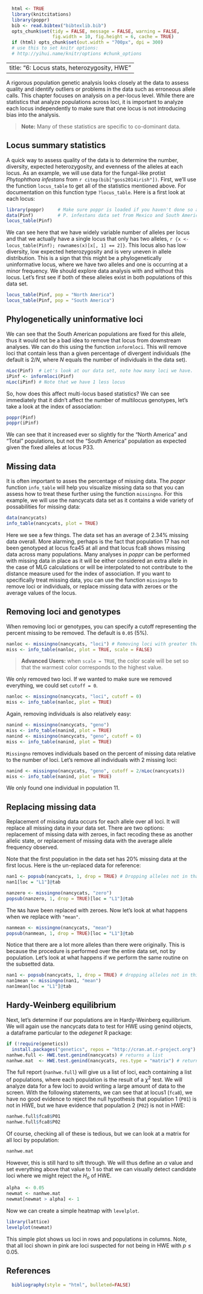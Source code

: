 ```r
  html <- TRUE
  library(knitcitations)
  library(poppr)
  bib <- read.bibtex("bibtexlib.bib")
  opts_chunk$set(tidy = FALSE, message = FALSE, warning = FALSE, 
                 fig.width = 10, fig.height = 6, cache = TRUE)
  if (html) opts_chunk$set(out.width = "700px", dpi = 300)
  # use this to set knitr options: 
  # http://yihui.name/knitr/options #chunk_options
```
---
title: "6: Locus stats, heterozygosity, HWE"
---

A rigorous population genetic analysis looks closely at the data to assess quality and identify outliers or problems in the data such as erroneous allele calls. This chapter focuses on analysis on a per-locus level. While there are statistics that analyze populations across loci, it is important to analyze each locus independently to make sure that one locus is not introducing
bias into the analysis. 

> **Note:** Many of these statistics are specific to co-dominant data. 

Locus summary statistics
-----

A quick way to assess quality of the data is to determine the number, diversity,
expected heterozygosity, and evenness of the alleles at each locus. As an 
example, we will use data for the fungal-like protist *Phytophthora infestans* from 
`r citep(bib["goss2014irish"])`. First, we'll use the function `locus_table` to get 
all of the statistics mentioned above. For documentation on this function type 
`?locus_table`. Here is a first look at each locus:

```r
library(poppr)     # Make sure poppr is loaded if you haven't done so already.
data(Pinf)         # P. infestans data set from Mexico and South America
locus_table(Pinf)
```

We can see here that we have widely variable number of alleles per locus and 
that we actually have a single locus that only has two alleles, 
`r {x <- locus_table(Pinf); rownames(x)[x[, 1] == 2]}`. 
This locus also has low diversity, low expected heterozygosity
and is very uneven in allele distribution. This is a sign that this might be a phylogenetically
uninformative locus, where we have two alleles and one is occurring at a minor
frequency. We should explore data analysis with and without this locus. Let's
first see if both of these alleles exist in both populations of this data set.

```r
locus_table(Pinf, pop = "North America")
locus_table(Pinf, pop = "South America")
```

Phylogenetically uninformative loci
-----

We can see that the South American populations are fixed for this allele, thus 
it would not be a bad idea to remove that locus from downstream analyses. We can
do this using the function `informloci`. This will remove loci that contain less
than a given percentage of divergent individuals (the default is $2/N$, where 
$N$ equals the number of individuals in the data set). 

```r
nLoc(Pinf)  # Let's look at our data set, note how many loci we have.
iPinf <- informloci(Pinf)
nLoc(iPinf) # Note that we have 1 less locus
```

So, how does this affect multi-locus based statistics? We can see immediately 
that it didn't affect the number of multilocus genotypes, let's take a look at
the index of association:

```r
poppr(Pinf)
poppr(iPinf)
```

We can see that it increased ever so slightly for the "North America" and "Total" populations, but not the "South America" population as expected given the fixed alleles at locus P33.

Missing data
----

It is often important to asses the percentage of missing data. The *poppr* function `info_table` will help you visualize missing data so that you can assess how to treat these further using the function `missingno`. For this example, we will use the nancycats data set as it contains a wide variety of possabilities for missing data:

```r
data(nancycats)
info_table(nancycats, plot = TRUE)
```

Here we see a few things. The data set has an average of 2.34% missing data
overall. More alarming, perhaps is the fact that population 17 has not been 
genotyped at locus fca45 at all and that locus fca8 shows missing data across
many populations. Many analyses in *poppr* can be performed with missing data in
place as it will be either considered an extra allele in the case of MLG
calculations or will be interpolated to not contribute to the distance measure
used for the index of association. If you want to specifically treat missing data,
you can use the function `missingno` to remove loci or individuals, or replace 
missing data with zeroes or the average values of the locus. 

Removing loci and genotypes
-----

When removing loci or genotypes, you can specify a cutoff representing the percent missing to be removed. The default is `0.05` (5%).

```r
nanloc <- missingno(nancycats, "loci") # Removing loci with greater than 5% missing.
miss <- info_table(nanloc, plot = TRUE, scale = FALSE)
```

> **Advanced Users:** when `scale = TRUE`, the color scale will be set so that 
the warmest color corresponds to the highest value. 

We only removed two loci. If we wanted to make sure we removed everything, we
could set `cutoff = 0`.

```r
nanloc <- missingno(nancycats, "loci", cutoff = 0)
miss <- info_table(nanloc, plot = TRUE)
```

Again, removing individuals is also relatively easy:

```r
nanind <- missingno(nancycats, "geno")
miss <- info_table(nanind, plot = TRUE)
nanind <- missingno(nancycats, "geno", cutoff = 0)
miss <- info_table(nanind, plot = TRUE) 
```

`Missingno` removes individuals based on the percent of missing data relative to
the number of loci. Let's remove all individuals with 2 missing loci:

```r
nanind <- missingno(nancycats, "geno", cutoff = 2/nLoc(nancycats))
miss <- info_table(nanind, plot = TRUE) 
```

We only found one individual in population 11.

Replacing missing data
----

Replacement of missing data occurs for each allele over all loci. It will replace all missing data in your data set. There are two options: replacement of
missing data with zeroes, in fact recoding these as another
allelic state, or replacement of missing data with the average allele 
frequency observed. 

Note that the first population in the data set has 20% missing data
at the first locus. Here is the un-replaced data for reference:

```r
nan1 <- popsub(nancycats, 1, drop = TRUE) # Dropping alleles not in that population.
nan1[loc = "L1"]@tab
```

```r
nanzero <- missingno(nancycats, "zero")
popsub(nanzero, 1, drop = TRUE)[loc = "L1"]@tab
```

The `NA`s have been replaced with zeroes. Now let's look at what happens when we
replace with `"mean"`.

```r
nanmean <- missingno(nancycats, "mean")
popsub(nanmean, 1, drop = TRUE)[loc = "L1"]@tab
```

Notice that there are a lot more alleles than there were originally. This is
because the procedure is performed over the entire data set, not by population.
Let's look at what happens if we perform the same routine on the subsetted data.

```r
nan1 <- popsub(nancycats, 1, drop = TRUE) # dropping alleles not in this population. 
nan1mean <- missingno(nan1, "mean")
nan1mean[loc = "L1"]@tab
```

Hardy-Weinberg equilibrium
-----

Next, let's determine if our  populations are in Hardy-Weinberg equilibrium. We will again use the nancycats data to test for HWE using genind objects, a dataframe particular to the *adegenet* R package: 

```r
if (!require(genetics)) 
  install.packages("genetics", repos = "http://cran.at.r-project.org")
nanhwe.full <- HWE.test.genind(nancycats) # returns a list
nanhwe.mat  <- HWE.test.genind(nancycats, res.type = "matrix") # returns a matrix
```

The full report (`nanhwe.full`) will give us a list of loci, each containing a list of 
populations, where each population is the result of a $\chi^2$ test. We will analyze data for a few loci to avoid writing a large amount of data to the screen. With the following statements, we can see that at locus1 (`fca8`), we have no good evidence to reject the null hypothesis that population 1
(`P01`) is not in HWE, but we have evidence that population 2 (`P02`) is not in 
HWE:

```r
nanhwe.full$fca8$P01
nanhwe.full$fca8$P02
```

Of course, checking all of these is tedious, but we can look at a matrix for all loci by population:

```r
nanhwe.mat
```

However, this is still hard to sift through. We will thus define an $\alpha$ value
and set everything above that value to 1 so that we can visually detect candidate 
loci where we might reject the $H_o$ of HWE.

```r
alpha  <- 0.05
newmat <- nanhwe.mat
newmat[newmat > alpha] <- 1
```
Now we can create a simple heatmap with `levelplot`.

```r
library(lattice)
levelplot(newmat)
```

This simple plot shows us loci in rows and populations in columns. Note, that 
all loci shown in pink are loci suspected for not being in HWE with $p \leq 0.05$. 

References
----------
```r
  bibliography(style = "html", bulleted=FALSE)
```